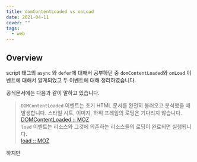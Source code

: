```yaml
---
title: domContentLoaded vs onLoad
date: 2021-04-11
cover: ""
tags:
  - web
---
```

## Overview

script 태그의 `async` 와 `defer`에 대해서 공부하던 중 `domContentLoaded`와 `onLoad` 이벤트에 대해서 알게되었고 두 이벤트에 대해 정리하였습니다.

공식문서에는 다음과 같이 말하고 있습니다.
> `DOMContentLoaded` 이벤트는 초기 HTML 문서를 완전히 불러오고 분석했을 때 발생합니다. 스타일 시트, 이미지, 하위 프레임의 로딩은 기다리지 않습니다.<br/>
> [DOMContentLoaded :: MOZ](https://developer.mozilla.org/ko/docs/Web/API/Window/DOMContentLoaded_event)<br/>
> `load` 이벤트는 리소스와 그것에 의존하는 리소스들의 로딩이 완료되면 실행됩니다.<br/>
> [load :: MOZ](https://developer.mozilla.org/ko/docs/Web/API/Window/load_event)

하지만 
